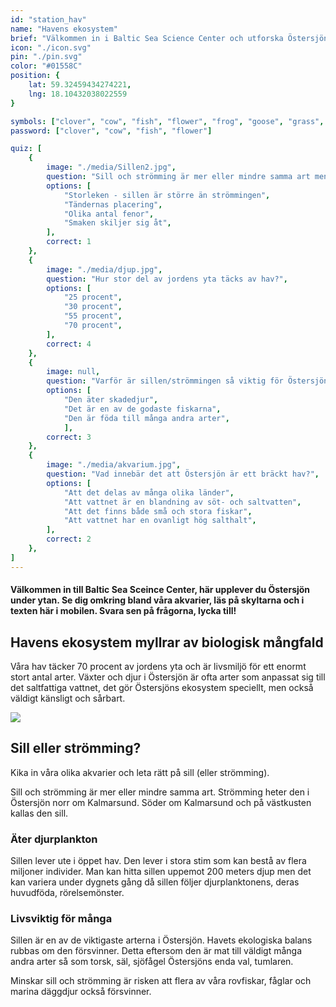 ```yaml
---
id: "station_hav"
name: "Havens ekosystem"
brief: "Välkommen in i Baltic Sea Science Center och utforska Östersjöns mångfald av växter och djur, som tillsammans utgör byggstenarna i havets marina ekosystem."
icon: "./icon.svg"
pin: "./pin.svg"
color: "#01558C"
position: {
    lat: 59.32459434274221,
    lng: 18.10432038022559
}

symbols: ["clover", "cow", "fish", "flower", "frog", "goose", "grass", "leaf", "woods"]
password: ["clover", "cow", "fish", "flower"]

quiz: [
    {
        image: "./media/Sillen2.jpg",
        question: "Sill och strömming är mer eller mindre samma art men det finns en huvudsaklig skillnad - vilken?",
        options: [
            "Storleken - sillen är större än strömmingen",
            "Tändernas placering",
            "Olika antal fenor",
            "Smaken skiljer sig åt",
        ],
        correct: 1
    },
    {
        image: "./media/djup.jpg",
        question: "Hur stor del av jordens yta täcks av hav?",
        options: [
            "25 procent",
            "30 procent",
            "55 procent",
            "70 procent",
        ],
        correct: 4
    },
    {
        image: null,
        question: "Varför är sillen/strömmingen så viktig för Östersjöns ekosystem?",
        options: [
            "Den äter skadedjur",
            "Det är en av de godaste fiskarna",
            "Den är föda till många andra arter",
            ],
        correct: 3
    },
    {
        image: "./media/akvarium.jpg",
        question: "Vad innebär det att Östersjön är ett bräckt hav?",
        options: [
            "Att det delas av många olika länder",
            "Att vattnet är en blandning av söt- och saltvatten",
            "Att det finns både små och stora fiskar",
            "Att vattnet har en ovanligt hög salthalt",
        ],
        correct: 2
    },
]
---
```


#### Välkommen in till Baltic Sea Sceince Center, här upplever du Östersjön under ytan. Se dig omkring bland våra akvarier, läs på skyltarna och i texten här i mobilen. Svara sen på frågorna, lycka till!

## Havens ekosystem myllrar av biologisk mångfald

Våra hav täcker 70 procent av jordens yta och är livsmiljö för ett enormt stort antal arter. Växter och djur i Östersjön är ofta arter som anpassat sig till det saltfattiga vattnet, det gör Östersjöns ekosystem speciellt, men också väldigt känsligt och sårbart.

<img
    src="/stations/hav/media/sill.jpg">
</img>

## Sill eller strömming?

Kika in våra olika akvarier och leta rätt på sill (eller strömming).

Sill och strömming är mer eller mindre samma art. Strömming heter den i Östersjön norr om Kalmarsund. Söder om Kalmarsund och på västkusten kallas den sill.

### Äter djurplankton
Sillen lever ute i öppet hav. Den lever i stora stim som kan bestå av flera miljoner individer. Man kan hitta sillen uppemot 200 meters djup men det kan variera under dygnets gång då sillen följer djurplanktonens, deras huvudföda, rörelsemönster.

### Livsviktig för många

Sillen är en av de viktigaste arterna i Östersjön. Havets ekologiska balans rubbas om den försvinner. Detta eftersom den är mat till väldigt många andra arter så som torsk, säl, sjöfågel Östersjöns enda val, tumlaren.

Minskar sill och strömming är risken att flera av våra rovfiskar, fåglar och marina däggdjur också försvinner.
